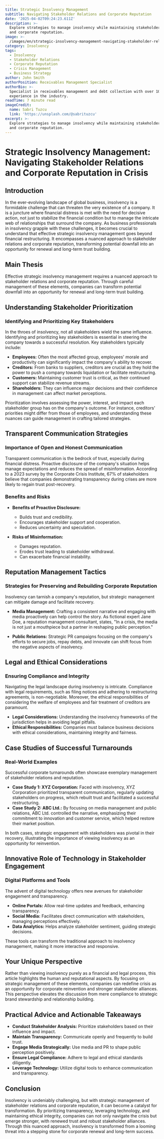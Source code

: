 ```yaml
---
title: Strategic Insolvency Management
subtitle: Navigating Stakeholder Relations and Corporate Reputation
date: '2025-04-02T09:24:23.611Z'
description: >-
  Explore strategies to manage insolvency while maintaining stakeholder trust
  and corporate reputation.
image: >-
  /images/en/strategic-insolvency-management-navigating-stakeholder-relations-and-corporate-reputation-in-crisis-1743499463344.jpg
category: Insolvency
tags:
  - Insolvency
  - Stakeholder Relations
  - Corporate Reputation
  - Crisis Management
  - Business Strategy
author: John Smith
authorPosition: Receivables Management Specialist
authorBio: >-
  Specialist in receivables management and debt collection with over 10 years of
  experience in the industry.
readTime: 7 minute read
imageCredit:
  name: Sabri Tuzcu
  link: 'https://unsplash.com/@sabrituzcu'
excerpt: >-
  Explore strategies to manage insolvency while maintaining stakeholder trust
  and corporate reputation.
---
```

# Strategic Insolvency Management: Navigating Stakeholder Relations and Corporate Reputation in Crisis

## Introduction

In the ever-evolving landscape of global business, insolvency is a formidable challenge that can threaten the very existence of a company. It is a juncture where financial distress is met with the need for decisive action, not just to stabilize the financial condition but to manage the intricate web of relationships that surround the company. As business professionals in insolvency grapple with these challenges, it becomes crucial to understand that effective strategic insolvency management goes beyond financial restructuring. It encompasses a nuanced approach to stakeholder relations and corporate reputation, transforming potential downfall into an opportunity for renewal and long-term trust building.

## Main Thesis

Effective strategic insolvency management requires a nuanced approach to stakeholder relations and corporate reputation. Through careful management of these elements, companies can transform potential downfall into an opportunity for renewal and long-term trust building.

## Understanding Stakeholder Prioritization

### Identifying and Prioritizing Key Stakeholders

In the throes of insolvency, not all stakeholders wield the same influence. Identifying and prioritizing key stakeholders is essential in steering the company towards a successful resolution. Key stakeholders typically include:

- **Employees:** Often the most affected group, employees' morale and productivity can significantly impact the company's ability to recover.
- **Creditors:** From banks to suppliers, creditors are crucial as they hold the power to push a company towards liquidation or facilitate restructuring.
- **Customers:** Maintaining customer trust is critical, as their continued support can stabilize revenue streams.
- **Shareholders:** They can influence major decisions and their confidence in management can affect market perceptions.

Prioritization involves assessing the power, interest, and impact each stakeholder group has on the company's outcome. For instance, creditors' priorities might differ from those of employees, and understanding these nuances can guide management in crafting tailored strategies.

## Transparent Communication Strategies

### Importance of Open and Honest Communication

Transparent communication is the bedrock of trust, especially during financial distress. Proactive disclosure of the company's situation helps manage expectations and reduces the spread of misinformation. According to a 2023 survey by the Corporate Crisis Institute, 67% of stakeholders believe that companies demonstrating transparency during crises are more likely to regain trust post-recovery.

### Benefits and Risks

- **Benefits of Proactive Disclosure:** 
  - Builds trust and credibility.
  - Encourages stakeholder support and cooperation.
  - Reduces uncertainty and speculation.

- **Risks of Misinformation:** 
  - Damages reputation.
  - Erodes trust leading to stakeholder withdrawal.
  - Can exacerbate financial instability.

## Reputation Management Tactics

### Strategies for Preserving and Rebuilding Corporate Reputation

Insolvency can tarnish a company's reputation, but strategic management can mitigate damage and facilitate recovery.

- **Media Management:** Crafting a consistent narrative and engaging with media proactively can help control the story. As fictional expert Jane Doe, a reputation management consultant, states, "In a crisis, the media is not just a mouthpiece but a partner in reshaping public perception."

- **Public Relations:** Strategic PR campaigns focusing on the company's efforts to secure jobs, repay debts, and innovate can shift focus from the negative aspects of insolvency.

## Legal and Ethical Considerations

### Ensuring Compliance and Integrity

Navigating the legal landscape during insolvency is intricate. Compliance with legal requirements, such as filing notices and adhering to restructuring agreements, is non-negotiable. Moreover, the ethical responsibilities of considering the welfare of employees and fair treatment of creditors are paramount.

- **Legal Considerations:** Understanding the insolvency frameworks of the jurisdiction helps in avoiding legal pitfalls.
- **Ethical Responsibilities:** Companies must balance business decisions with ethical considerations, maintaining integrity and fairness.

## Case Studies of Successful Turnarounds

### Real-World Examples

Successful corporate turnarounds often showcase exemplary management of stakeholder relations and reputation.

- **Case Study 1: XYZ Corporation:** Faced with insolvency, XYZ Corporation prioritized transparent communication, regularly updating stakeholders on progress, which rebuilt trust and facilitated a successful restructuring.
- **Case Study 2: ABC Ltd.:** By focusing on media management and public relations, ABC Ltd. controlled the narrative, emphasizing their commitment to innovation and customer service, which helped restore their market position.

In both cases, strategic engagement with stakeholders was pivotal in their recovery, illustrating the importance of viewing insolvency as an opportunity for reinvention.

## Innovative Role of Technology in Stakeholder Engagement

### Digital Platforms and Tools

The advent of digital technology offers new avenues for stakeholder engagement and transparency.

- **Online Portals:** Allow real-time updates and feedback, enhancing transparency.
- **Social Media:** Facilitates direct communication with stakeholders, managing perceptions effectively.
- **Data Analytics:** Helps analyze stakeholder sentiment, guiding strategic decisions.

These tools can transform the traditional approach to insolvency management, making it more interactive and responsive.

## Your Unique Perspective

Rather than viewing insolvency purely as a financial and legal process, this article highlights the human and reputational aspects. By focusing on strategic management of these elements, companies can redefine crisis as an opportunity for corporate reinvention and stronger stakeholder alliances. This perspective elevates the discussion from mere compliance to strategic brand stewardship and relationship building.

## Practical Advice and Actionable Takeaways

- **Conduct Stakeholder Analysis:** Prioritize stakeholders based on their influence and impact.
- **Maintain Transparency:** Communicate openly and frequently to build trust.
- **Engage Media Strategically:** Use media and PR to shape public perception positively.
- **Ensure Legal Compliance:** Adhere to legal and ethical standards diligently.
- **Leverage Technology:** Utilize digital tools to enhance communication and transparency.

## Conclusion

Insolvency is undeniably challenging, but with strategic management of stakeholder relations and corporate reputation, it can become a catalyst for transformation. By prioritizing transparency, leveraging technology, and maintaining ethical integrity, companies can not only navigate the crisis but emerge stronger, with renewed trust and robust stakeholder alliances. Through this nuanced approach, insolvency is transformed from a looming threat into a stepping stone for corporate renewal and long-term success.
